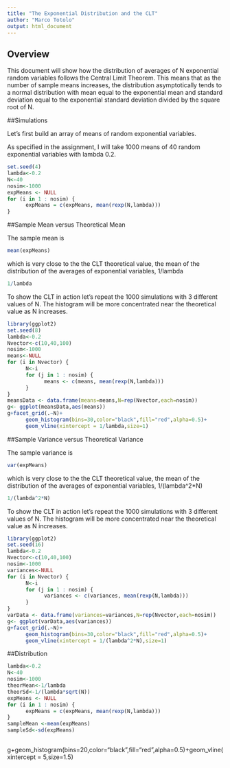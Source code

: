 ---
title: "The Exponential Distribution and the CLT"
author: "Marco Totolo"
output: html_document
---

## Overview

This document will show how the distribution of averages of N exponential random variables follows the Central Limit Theorem. This means that as the number of sample means increases, the distribution asymptotically tends to a normal distribution with mean equal to the exponential mean and standard deviation equal to the exponential standard deviation divided by the square root of N.

##Simulations

Let's first build an array of means of random exponential variables.

As specified in the assignment, I will take 1000 means of 40 random exponential variables with lambda 0.2.

```{r}
set.seed(4)
lambda<-0.2
N<-40
nosim<-1000
expMeans <- NULL
for (i in 1 : nosim) {
      expMeans = c(expMeans, mean(rexp(N,lambda)))
}
```

##Sample Mean versus Theoretical Mean

The sample mean is 
```{r}
mean(expMeans)
```
which is very close to the the CLT theoretical value, the mean of the distribution of the averages of exponential variables,  1/lambda
```{r}
1/lambda
```
To show the CLT in action let's repeat the 1000 simulations with 3 different values of N. The histogram will be more concentrated near the theoretical value as N increases. 
```{r}
library(ggplot2)
set.seed(8)
lambda<-0.2
Nvector<-c(10,40,100)
nosim<-1000
means<-NULL
for (i in Nvector) {
      N<-i
      for (j in 1 : nosim) {
            means <- c(means, mean(rexp(N,lambda)))
      }
}
meansData <- data.frame(means=means,N=rep(Nvector,each=nosim))
g<- ggplot(meansData,aes(means))
g+facet_grid(.~N)+
      geom_histogram(bins=30,color="black",fill="red",alpha=0.5)+
      geom_vline(xintercept = 1/lambda,size=1)
```

##Sample Variance versus Theoretical Variance

The sample variance is 
```{r}
var(expMeans)
```
which is very close to the the CLT theoretical value, the mean of the distribution of the averages of exponential variables,  1/(lambda^2*N)
```{r}
1/(lambda^2*N)
```
To show the CLT in action let's repeat the 1000 simulations with 3 different values of N. The histogram will be more concentrated near the theoretical value as N increases. 
```{r}
library(ggplot2)
set.seed(16)
lambda<-0.2
Nvector<-c(10,40,100)
nosim<-1000
variances<-NULL
for (i in Nvector) {
      N<-i
      for (j in 1 : nosim) {
            variances <- c(variances, mean(rexp(N,lambda)))
      }
}
varData <- data.frame(variances=variances,N=rep(Nvector,each=nosim))
g<- ggplot(varData,aes(variances))
g+facet_grid(.~N)+
      geom_histogram(bins=30,color="black",fill="red",alpha=0.5)+
      geom_vline(xintercept = 1/(lambda^2*N),size=1)
```

##Distribution

```{r}
lambda<-0.2
N<-40
nosim<-1000
theorMean<-1/lambda
theorSd<-1/(lambda*sqrt(N))
expMeans <- NULL
for (i in 1 : nosim) {
      expMeans = c(expMeans, mean(rexp(N,lambda)))
}
sampleMean <-mean(expMeans)
sampleSd<-sd(expMeans)
      
```


g+geom_histogram(bins=20,color="black",fill="red",alpha=0.5)+geom_vline(xintercept = 5,size=1.5)